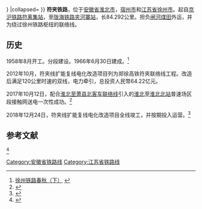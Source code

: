 {{Infobox rail system-route
|box_width=340px
|rail_name=符夹铁路
|other_name=
|banner_color=blue
|image=
|caption=
|system_map=
|mapimage_width=
|map_bgcolor=
|code_name=
|locale={{CHN}}[[安徽|安徽]][[江苏|江苏]]
|service_type=普速、货运、部分路段[[中國鐵路高速列車|CRH]]
|network=
|start=
|open_operation=1966年
|end_operation=至今
|operation_note=
|system_length= 84.292千米
|length_in_operation=
|total_length= 
|line_title=线路
|lines=[[双线铁路|双线]]
|stations= 
|route_title=线路
|main_route=
|secondary_route=
|branch_route=
|standard=国铁I级
|main_stations= 
|ridership=
|fleet_size=
|max_speed= 120 km/h
|track_gauge=1435毫米（[[标准轨|标准轨]]）
|min_radius=   
|max_grade=   
|block_signal=自动闭塞
|electrified=[[接触网供电|接触网供电]]
|depot=
|operator= [[上海铁路局|上海铁路局]]
|franchise=
|hq=  
|key_person=
|website=
|route_map=
{{BS-table3}}
{{BS5||CONTgq|ABZq+lr|HSTq|CONTfq||[[夹河寨站|夹河寨]]|{{RoutemapRoute|[[陇海线|陇海线]][[徐州站|徐州]]方向|Ricon=r}}}}
{{BS3||BST|||[[新河站|新河站]]||78  Km}} 
{{BS3||BST|||[[段园站|段园站]]||72  Km}} 
{{BS3||BST|||[[萧县站|萧县站]]|| 66 Km}} 
{{BS3||BST|||[[丁里站|丁里站]]||58  Km}}
{{BS3|CONTgq|ABZg+r||||{{RoutemapRoute|Licon=l|[[淮北至萧县北客车联络线|淮北至萧县北客车联络线]][[徐州东站|徐州]]方向}}|}}
{{BS3||BHF|||[[淮北北站|淮北北站]]||48  Km}} 
{{BS3||BST|||[[岱河站|岱河站]]||42 Km}} 
{{BS3||BHF|||[[淮北站|淮北站]]||38 Km}} 
{{BS3||BST|||[[濉溪站|濉溪站]]||31 Km}} 
{{BS3|CONTgq|ABZg+r||||{{RoutemapRoute|Licon=l|[[濉阜线|濉阜线]][[徐楼站|徐楼]]方向}}|}}
{{BS3||BHF|||[[青龙山站|青龙山站]]||24 Km}} 
{{BS3||BST|||[[宋町站|宋町站]]||17 Km}} 
{{BS3||BST|||[[闸河站|闸河站]]||8 Km}} 
{{BS5|CONTgq|HSTq|ABZqr|CONTfq|||[[符离集站|符离集]]|{{RoutemapRoute|[[京沪线|京沪线]][[徐州站|徐州]]方向|Ricon=r}}}}
{{!}}}
|collapsed=
}}
'''符夹铁路'''，位于[[安徽省|安徽省]][[淮北市|淮北市]]，[[宿州市|宿州市]]和[[江苏省|江苏省]][[徐州市|徐州市]]。起自[[京沪铁路|京沪铁路]][[符离集站|符离集站]]，至[[陇海铁路|陇海铁路]][[夹河寨站|夹河寨站]]，长84.292公里。担负[[闸河|闸河煤田]]外运，并为绕过徐州铁路枢纽的联络线。

==历史==
1958年8月开工。分段建设。1966年6月30日建成。<ref>[http://www.xzsz.gov.cn/news.aspx?id=783 徐州铁路春秋（下）] {{webarchive|url=https://web.archive.org/web/20140320041218/http://www.xzsz.gov.cn/news.aspx?id=783 |date=2014-03-20 }}</ref>

2012年10月，符夹线扩能复线电化改造项目列为郑徐高铁符夹联络线工程。改造后满足120公里时速的双线，电力牵引，总投资人民幣64.22亿元。

2017年10月12日，配合[[淮北至萧县北客车联络线|淮北至萧县北客车联络线]]引入的[[淮北站|淮北]]至[[淮北北站|淮北北站]]普速场区段接触网送电一次性成功。<ref>{{Cite web|url=http://www.crcebgf.com/index.php?m=content&c=index&a=show&catid=16&id=1340|title=符夹项目淮北至淮北北区段接触网送电成功|accessdate=2017-10-12|author=中国铁建电气化局集团第一工程有限公司|date=|work=www.crcebgf.com|publisher=|archive-date=2017-10-12|archive-url=https://web.archive.org/web/20171012202729/http://www.crcebgf.com/index.php?m=content&c=index&a=show&catid=16&id=1340|dead-url=no}}</ref>

2018年12月24日，符夹线扩能复线电化改造项目全线竣工，并按期投入运营。<ref>{{Cite web|title=跨省符夹铁路扩能改造工程（江苏段）建成通车|url=http://jsnews.jschina.com.cn/xz/a/201812/t20181229_2141880.shtml|work=jsnews.jschina.com.cn|accessdate=2019-02-18|author=|date=|publisher=|archive-date=2020-11-11|archive-url=https://web.archive.org/web/20201111003202/http://jsnews.jschina.com.cn/xz/a/201812/t20181229_2141880.shtml|dead-url=no}}</ref>

==参考文献==
<ref>{{Cite web|url=http://60.166.6.242:8080/was40/index_sz.jsp?rootid=26371&channelid=56240|title=第二节　支线|accessdate=2019年1月27日|author=|date=|publisher=|work=安徽交通志|archive-url=https://web.archive.org/web/20130221185222/http://60.166.6.242:8080/was40/index_sz.jsp?rootid=26371&channelid=56240|archive-date=2013年2月21日|dead-url=yes}}</ref><references/>
{{符夹铁路}}
{{中国铁路}}
[[Category:安徽省铁路线|Category:安徽省铁路线]]
[[Category:江苏省铁路线|Category:江苏省铁路线]]